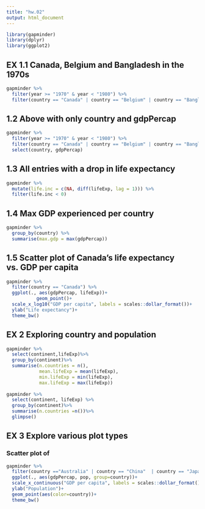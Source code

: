 ```yaml
---
title: "hw.02"
output: html_document
---
```

```r
library(gapminder)
library(dplyr)
library(ggplot2)
```

## EX 1.1 Canada, Belgium and Bangladesh in the 1970s
```r
gapminder %>%
  filter(year >= "1970" & year < "1980") %>%
  filter(country == "Canada" | country == "Belgium" | country == "Bangladesh")
```

## 1.2 Above with only country and gdpPercap
```r
gapminder %>%
  filter(year >= "1970" & year < "1980") %>%
  filter(country == "Canada" | country == "Belgium" | country == "Bangladesh")%>%
  select(country, gdpPercap)
```

## 1.3 All entries with a drop in life expectancy
```r
gapminder %>%
  mutate(life.inc = c(NA, diff(lifeExp, lag = 1))) %>%
  filter(life.inc < 0)
```

## 1.4 Max GDP experienced per country
```r
gapminder %>%
  group_by(country) %>%
  summarise(max.gdp = max(gdpPercap))
```

## 1.5 Scatter plot of Canada's life expectancy vs. GDP per capita
```r
gapminder %>%
  filter(country == "Canada") %>%
  ggplot(., aes(gdpPercap, lifeExp))+
           geom_point()+
  scale_x_log10("GDP per capita", labels = scales::dollar_format())+
  ylab("Life expectancy")+
  theme_bw()
```

## EX 2 Exploring country and population
```r
gapminder %>%
  select(continent,lifeExp)%>%
  group_by(continent)%>%
  summarise(n.countries = n(), 
            mean.lifeExp = mean(lifeExp),
            min.lifeExp = min(lifeExp),
            max.lifeExp = max(lifeExp))
  
gapminder %>%
  select(continent, lifeExp) %>%
  group_by(continent)%>%
  summarise(n.countries =n())%>%
  glimpse()
```

## EX 3 Explore various plot types
### Scatter plot of 
```r
gapminder %>%
  filter(country =="Australia" | country == "China"  | country == "Japan" | country =="Indonesia") %>%
  ggplot(., aes(gdpPercap, pop, group=country))+
  scale_x_continuous("GDP per capita", labels = scales::dollar_format())+
  ylab("Population")+
  geom_point(aes(color=country))+
  theme_bw()
```





